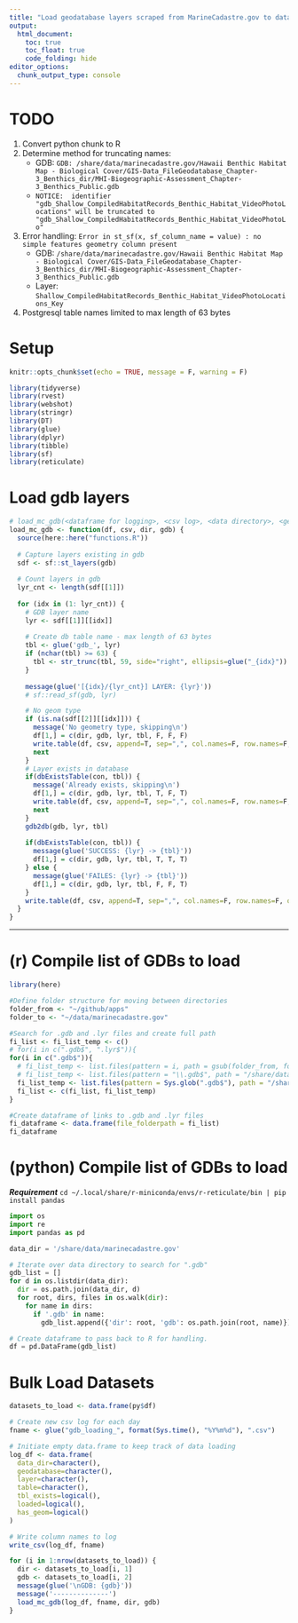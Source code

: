 ```yaml
---
title: "Load geodatabase layers scraped from MarineCadastre.gov to database"
output:
  html_document:
    toc: true
    toc_float: true
    code_folding: hide
editor_options: 
  chunk_output_type: console
---
```


# TODO

1. Convert python chunk to R
1. Determine method for truncating names: 
    - GDB: `GDB: /share/data/marinecadastre.gov/Hawaii Benthic Habitat Map - Biological Cover/GIS-Data_FileGeodatabase_Chapter-3_Benthics_dir/MHI-Biogeographic-Assessment_Chapter-3_Benthics_Public.gdb`
    - `NOTICE:  identifier "gdb_Shallow_CompiledHabitatRecords_Benthic_Habitat_VideoPhotoLocations" will be truncated to "gdb_Shallow_CompiledHabitatRecords_Benthic_Habitat_VideoPhotoLo"`
1. Error handling: `Error in st_sf(x, sf_column_name = value) : no simple features geometry column present`
    - GDB: `/share/data/marinecadastre.gov/Hawaii Benthic Habitat Map - Biological Cover/GIS-Data_FileGeodatabase_Chapter-3_Benthics_dir/MHI-Biogeographic-Assessment_Chapter-3_Benthics_Public.gdb`
    - Layer: `Shallow_CompiledHabitatRecords_Benthic_Habitat_VideoPhotoLocations_Key`
1. Postgresql table names limited to max length of 63 bytes

# Setup
```r
knitr::opts_chunk$set(echo = TRUE, message = F, warning = F)

library(tidyverse)
library(rvest)
library(webshot)
library(stringr)
library(DT)
library(glue)
library(dplyr)
library(tibble)
library(sf)
library(reticulate)
```

# Load gdb layers
```r
# load_mc_gdb(<dataframe for logging>, <csv log>, <data directory>, <geodatabase path>)
load_mc_gdb <- function(df, csv, dir, gdb) {
  source(here::here("functions.R"))
  
  # Capture layers existing in gdb
  sdf <- sf::st_layers(gdb)
  
  # Count layers in gdb
  lyr_cnt <- length(sdf[[1]])
  
  for (idx in (1: lyr_cnt)) {
    # GDB layer name
    lyr <- sdf[[1]][[idx]]
  
    # Create db table name - max length of 63 bytes
    tbl <- glue('gdb_', lyr)
    if (nchar(tbl) >= 63) {
      tbl <- str_trunc(tbl, 59, side="right", ellipsis=glue("_{idx}"))
    } 
    
    message(glue('[{idx}/{lyr_cnt}] LAYER: {lyr}'))
    # sf::read_sf(gdb, lyr)

    # No geom type
    if (is.na(sdf[[2]][[idx]])) {
      message('No geometry type, skipping\n')
      df[1,] = c(dir, gdb, lyr, tbl, F, F, F)
      write.table(df, csv, append=T, sep=",", col.names=F, row.names=F, quote=F)
      next
    }
    # Layer exists in database
    if(dbExistsTable(con, tbl)) {
      message('Already exists, skipping\n')
      df[1,] = c(dir, gdb, lyr, tbl, T, F, T)
      write.table(df, csv, append=T, sep=",", col.names=F, row.names=F, quote=F)
      next
    }
    gdb2db(gdb, lyr, tbl)
    
    if(dbExistsTable(con, tbl)) {
      message(glue('SUCCESS: {lyr} -> {tbl}'))
      df[1,] = c(dir, gdb, lyr, tbl, T, T, T)
    } else {
      message(glue('FAILES: {lyr} -> {tbl}'))
      df[1,] = c(dir, gdb, lyr, tbl, F, F, T)
    }
    write.table(df, csv, append=T, sep=",", col.names=F, row.names=F, quote=F)
  }
}
```

---
# (r) Compile list of GDBs to load
```r
library(here)

#Define folder structure for moving between directories
folder_from <- "~/github/apps"
folder_to <- "~/data/marinecadastre.gov"

#Search for .gdb and .lyr files and create full path
fi_list <- fi_list_temp <- c()
# for(i in c(".gdb$", ".lyr$")){
for(i in c(".gdb$")){
  # fi_list_temp <- list.files(pattern = i, path = gsub(folder_from, folder_to, here()), full.name = T, recursive = TRUE)
  # fi_list_temp <- list.files(pattern = "\\.gdb$", path = "/share/data/marinecadastre.gov", full.name = T, recursive = TRUE)
  fi_list_temp <- list.files(pattern = Sys.glob(".gdb$"), path = "/share/data/marinecadastre.gov", full.name = T, recursive = T)
  fi_list <- c(fi_list, fi_list_temp)
}

#Create dataframe of links to .gdb and .lyr files
fi_dataframe <- data.frame(file_folderpath = fi_list)
fi_dataframe
```


# (python) Compile list of GDBs to load

***Requirement***
`cd ~/.local/share/r-miniconda/envs/r-reticulate/bin | pip install pandas`

```python
import os
import re
import pandas as pd

data_dir = '/share/data/marinecadastre.gov'

# Iterate over data directory to search for ".gdb"
gdb_list = []
for d in os.listdir(data_dir):
  dir = os.path.join(data_dir, d)
  for root, dirs, files in os.walk(dir):
    for name in dirs:
      if '.gdb' in name:
        gdb_list.append({'dir': root, 'gdb': os.path.join(root, name)})

# Create dataframe to pass back to R for handling.
df = pd.DataFrame(gdb_list)
```


# Bulk Load Datasets
```r
datasets_to_load <- data.frame(py$df)

# Create new csv log for each day
fname <- glue("gdb_loading_", format(Sys.time(), "%Y%m%d"), ".csv")

# Initiate empty data.frame to keep track of data loading
log_df <- data.frame(
  data_dir=character(),
  geodatabase=character(),
  layer=character(),
  table=character(),
  tbl_exists=logical(),
  loaded=logical(),
  has_geom=logical()
)

# Write column names to log
write_csv(log_df, fname)

for (i in 1:nrow(datasets_to_load)) {
  dir <- datasets_to_load[i, 1]
  gdb <- datasets_to_load[i, 2]
  message(glue('\nGDB: {gdb}'))
  message('--------------')
  load_mc_gdb(log_df, fname, dir, gdb)
}
```